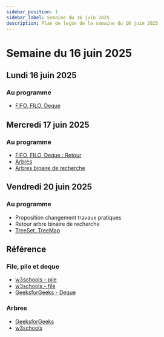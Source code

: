 ```yaml
---
sidebar_position: 1
sidebar_label: Semaine du 16 juin 2025
description: Plan de leçon de la semaine du 16 juin 2025
---
```


# Semaine du 16 juin 2025

## Lundi 16 juin 2025

### Au programme

- [FIFO, FILO, Deque](./Exercices/fifo_filo.mdx)

## Mercredi 17 juin 2025

### Au programme

- [FIFO, FILO, Deque : Retour](https://github.com/archambaultv-prof/2025H-420-930-MA-Data)
- [Arbres](https://github.com/archambaultv-prof/2025H-420-930-MA-Data)
- [Arbres binaire de recherche](./Exercices/arbre_binaire.mdx)

## Vendredi 20 juin 2025

### Au programme

- Proposition changement travaux pratiques
- Retour arbre binaire de recherche
- [TreeSet, TreeMap](./treeset_treemap.mdx)

## Référence

### File, pile et deque

- [w3schools - pile](https://www.w3schools.com/dsa/dsa_data_stacks.php)
- [w3schools - file](https://www.w3schools.com/dsa/dsa_data_queues.php)
- [GeeksforGeeks - Deque](https://www.geeksforgeeks.org/deque-in-python/)

### Arbres

- [GeeksforGeeks](https://www.geeksforgeeks.org/dsa/tree-data-structure/)
- [w3schools](https://www.w3schools.com/dsa/dsa_theory_trees.php)